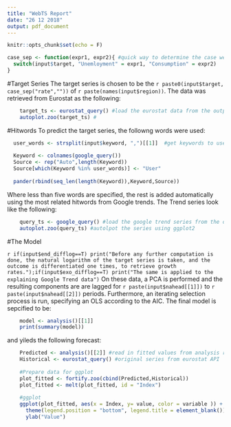 ```yaml
---
title: "WebTS Report"
date: "26 12 2018"
output: pdf_document
---
```


```r
knitr::opts_chunk$set(echo = F)

case_sep <- function(expr1, expr2){ #quick way to determine the case we are dealing with, i.e. consumption or unemployment
  switch(input$target, "Unemloyment" = expr1, "Consumption" = expr2)
}
```

#Target Series
The target series is chosen to be the `r paste0(input$target, case_sep("rate",""))` of `r paste(names(input$region))`. The data was retrieved from Eurostat as the following:

```r

    target_ts <- eurostat_query() #load the eurostat data from the output of eurostat_query
    autoplot.zoo(target_ts) #

```

#Hitwords
To predict the target series, the followng words were used:

```r

  user_words <- strsplit(input$keyword, ",")[[1]]  #get keywords to use from user input and save it to variable keyword
  
  Keyword <- colnames(google_query())
  Source <- rep("Auto",length(Keyword))
  Source[which(Keyword %in% user_words)] <- "User"
  
  pander(rbind(seq_len(length(Keyword)),Keyword,Source))

```

Where less than five words are specified, the rest is added automatically using the most related hitwords from Google trends. The Trend series look like the following:


```r

    query_ts <- google_query() #load the google trend series from the output of google_query
    autoplot.zoo(query_ts) #autolpot the series using ggplot2

```


#The Model

`r if(input$end_difflog==T) print("Before any further computation is done, the natural logarithm of the target series is taken, and the outcome is differentiated one times, to retrieve growth rates.");if(input$exo_difflog==T) print("The same is applied to the explaining Google Trend data")`
On these data, a PCA is performed and the resulting components are are lagged for `r paste(input$nahead[[1]])` to `r paste(input$nahead[[2]])` periods.
Furthermore, an iterating selection process is run, specifying an OLS according to the AIC. The final model is sepcified to be:

```r
    
    model <- analysis()[[1]]
    print(summary(model))

```

and yileds the following forecast:

```r
    
    Predicted <- analysis()[[2]] #read in fitted values from analysis reacrive
    Historical <- eurostat_query() #original series from eurostat API
    
    #Prepare data for ggplot
    plot_fitted <- fortify.zoo(cbind(Predicted,Historical))
    plot_fitted <- melt(plot_fitted, id = "Index")
    
    #ggplot
    ggplot(plot_fitted, aes(x = Index, y= value, color = variable )) + geom_line() +
      theme(legend.position = "bottom", legend.title = element_blank())  + xlab("Time") +
      ylab("Value")

```




